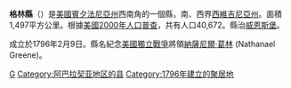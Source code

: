{{Otheruses|格林縣|subject=美國賓夕法尼亞州的一個縣|other=同名的縣}}
{{Infobox U.S. County|
 county  = 格林縣|
 state = 賓夕法尼亞州 |
 en county  = Greene County|
 en state = Pennsylvania |
 seal = Greene County, Pennsylvania seal.png |
 map = Map of Pennsylvania highlighting Greene County.svg |
 map size = 225|
 founded = [[February_9|February 9]], [[1796|1796]]|
 seat = [[Waynesburg,_Pennsylvania|Waynesburg]] |
 largest city = Waynesburg | 
 area_total_sq_mi =578 |
 area_land_sq_mi =576 |
 area_water_sq_mi =2 |
 area percentage = 0.36% |
 census yr = 2000|
 pop = 40672 |
 density_km2 =27|
 web = www.co.greene.pa.us|
|}}
'''格林縣'''（{{lang-en|Greene County}}）是[[美國|美國]][[賓夕法尼亞州|賓夕法尼亞州]]西南角的一個縣，南、西界[[西維吉尼亞州|西維吉尼亞州]]。面積1,497平方公里。根據[[美國2000年人口普查|美國2000年人口普查]]，共有人口40,672。縣治[[威恩斯堡_(賓夕法尼亞州)|威恩斯堡]]。

成立於1796年2月9日。縣名紀念[[美國獨立戰爭|美國獨立戰爭]]將領[[納薩尼爾·葛林|納薩尼爾·葛林]] (Nathanael Greene)。
{{Pennsylvania-stub}}
{{Pennsylvania}}

[[Category:賓夕法尼亞州行政區劃|G]]
[[Category:阿巴拉契亚地区的县|Category:阿巴拉契亚地区的县]]
[[Category:1796年建立的聚居地|Category:1796年建立的聚居地]]